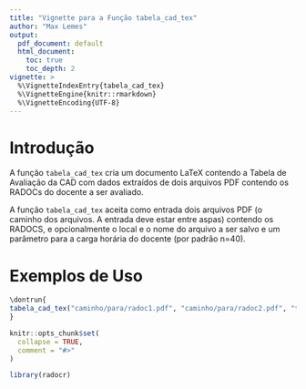 ```yaml
---
title: "Vignette para a Função tabela_cad_tex"
author: "Max Lemes"
output: 
  pdf_document: default
  html_document:
    toc: true
    toc_depth: 2
vignette: >
  %\VignetteIndexEntry{tabela_cad_tex}
  %\VignetteEngine{knitr::rmarkdown}
  %\VignetteEncoding{UTF-8}
---
```


# Introdução

A função `tabela_cad_tex` cria um documento LaTeX contendo a Tabela de Avaliação da CAD com dados extraídos de dois arquivos PDF contendo os RADOCs do docente a ser avaliado.

A função `tabela_cad_tex` aceita como entrada dois arquivos PDF (o caminho dos arquivos. A entrada deve estar entre aspas) contendo os RADOCS, e opcionalmente o local e o nome do arquivo a ser salvo e um parâmetro para a carga horária do docente (por padrão n=40).

# Exemplos de Uso

```r
\dontrun{
tabela_cad_tex("caminho/para/radoc1.pdf", "caminho/para/radoc2.pdf", "tabelas/tabela_cad.tex", n=20)
}
```


```r
knitr::opts_chunk$set(
  collapse = TRUE,
  comment = "#>"
)
```

```r
library(radocr)
```
